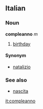 ==Italian==
===Noun===
'''compleanno''' ''m''

# [[birthday]]

====Synonym====
*[[natalizio]]

===See also===
*[[nascita]]

[[it:compleanno]]